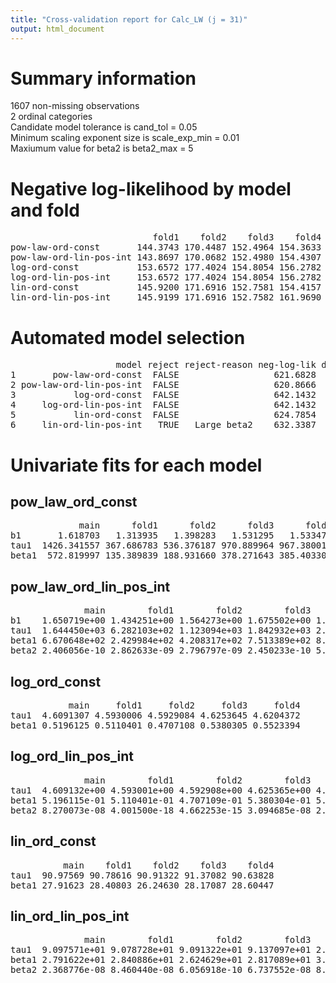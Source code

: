 ```yaml
---
title: "Cross-validation report for Calc_LW (j = 31)"
output: html_document
---
```

# Summary information
1607 non-missing observations  
2 ordinal categories  
Candidate model tolerance is cand_tol = 0.05  
Minimum scaling exponent size is scale_exp_min = 0.01  
Maxiumum value for beta2 is beta2_max = 5  

# Negative log-likelihood by model and fold
<pre>
                           fold1    fold2    fold3    fold4  
pow-law-ord-const       144.3743 170.4487 152.4964 154.3633  
pow-law-ord-lin-pos-int 143.8697 170.0682 152.4980 154.4307  
log-ord-const           153.6572 177.4024 154.8054 156.2782  
log-ord-lin-pos-int     153.6572 177.4024 154.8054 156.2782  
lin-ord-const           145.9200 171.6916 152.7581 154.4157  
lin-ord-lin-pos-int     145.9199 171.6916 152.7582 161.9690  
</pre>
# Automated model selection
<pre>
                    model reject reject-reason neg-log-lik delta-neg-log-lik model-rank  
1       pow-law-ord-const  FALSE                  621.6828         0.8161298          2  
2 pow-law-ord-lin-pos-int  FALSE                  620.8666         0.0000000          1  
3           log-ord-const  FALSE                  642.1432        21.2765470          4  
4     log-ord-lin-pos-int  FALSE                  642.1432        21.2765494          5  
5           lin-ord-const  FALSE                  624.7854         3.9187884          3  
6     lin-ord-lin-pos-int   TRUE   Large beta2    632.3387        11.4720247         NA  
</pre>
# Univariate fits for each model
## pow_law_ord_const  
<pre>
             main      fold1      fold2      fold3      fold4  
b1       1.618703   1.313935   1.398283   1.531295   1.533476  
tau1  1426.341557 367.686783 536.376187 970.889964 967.380018  
beta1  572.819997 135.389839 188.931660 378.271643 385.403300  
</pre>
## pow_law_ord_lin_pos_int  
<pre>
              main        fold1        fold2        fold3        fold4  
b1    1.650719e+00 1.434251e+00 1.564273e+00 1.675502e+00 1.697386e+00  
tau1  1.644450e+03 6.282103e+02 1.123094e+03 1.842932e+03 2.001140e+03  
beta1 6.670648e+02 2.429984e+02 4.208317e+02 7.513389e+02 8.385553e+02  
beta2 2.406056e-10 2.862633e-09 2.796797e-09 2.450233e-10 5.749941e-10  
</pre>
## log_ord_const  
<pre>
           main     fold1     fold2     fold3     fold4  
tau1  4.6091307 4.5930006 4.5929084 4.6253645 4.6204372  
beta1 0.5196125 0.5110401 0.4707108 0.5380305 0.5523394  
</pre>
## log_ord_lin_pos_int  
<pre>
              main        fold1        fold2        fold3        fold4  
tau1  4.609132e+00 4.593001e+00 4.592908e+00 4.625365e+00 4.620437e+00  
beta1 5.196115e-01 5.110401e-01 4.707109e-01 5.380304e-01 5.523393e-01  
beta2 8.270073e-08 4.001500e-18 4.662253e-15 3.094685e-08 2.124252e-11  
</pre>
## lin_ord_const  
<pre>
          main    fold1    fold2    fold3    fold4  
tau1  90.97569 90.78616 90.91322 91.37082 90.63828  
beta1 27.91623 28.40803 26.24630 28.17087 28.60447  
</pre>
## lin_ord_lin_pos_int  
<pre>
              main        fold1        fold2        fold3        fold4  
tau1  9.097571e+01 9.078728e+01 9.091322e+01 9.137097e+01 2.174755e+02  
beta1 2.791622e+01 2.840886e+01 2.624629e+01 2.817089e+01 3.714063e-22  
beta2 2.368776e-08 8.460440e-08 6.056918e-10 6.737552e-08 8.323167e+21  
</pre>
